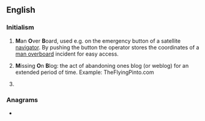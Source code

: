{{also|mob|Mob|-mob}}
==English==

===Initialism===
{{rfc-header|Initialism}}
{{en-initialism}}

# {{lb|en|nautical}} '''M'''an '''O'''ver '''B'''oard, used e.g. on the emergency button of a satellite [[navigator]]. By pushing the button the operator stores the coordinates of a [[man overboard]] incident for easy access.
# '''M'''issing '''O'''n '''B'''log: the act of abandoning ones blog (or weblog) for an extended period of time. Example: TheFlyingPinto.com
# {{lb|en|dentistry}} {{initialism of|[[mesio]] [[occlusal]] [[buccal]]|lang=en}}

===Anagrams===
* {{anagrams|en|a=bmo|BOM|BoM|OMB}}